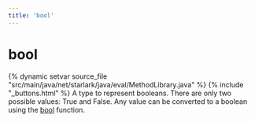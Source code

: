 ```yaml
---
title: 'bool'
---
```


# bool

{% dynamic setvar source_file "src/main/java/net/starlark/java/eval/MethodLibrary.java" %}
{% include "\_buttons.html" %}
A type to represent booleans. There are only two possible values: True and False. Any value can be converted to a boolean using the [bool](../globals/all.html#bool) function.
